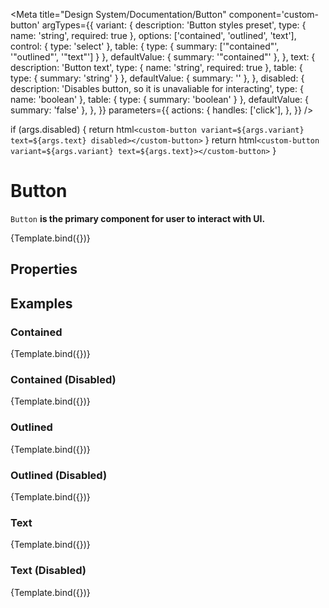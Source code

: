 

<Meta
  title="Design System/Documentation/Button"
  component='custom-button'
  argTypes={{
    variant: {
      description: 'Button styles preset',
      type: { name: 'string', required: true },
      options: ['contained', 'outlined', 'text'],
      control: { type: 'select' },
      table: {
        type: { summary: ['"contained"', '"outlined"', '"text"'] }
      },
      defaultValue: { summary: '"contained"' },
    },
    text: {
      description: 'Button text',
      type: { name: 'string', required: true },
      table: {
        type: { summary: 'string' }
      },
      defaultValue: { summary: '' },
    },
    disabled: {
      description: 'Disables button, so it is unavaliable for interacting',
      type: { name: 'boolean' },
      table: {
        type: { summary: 'boolean' }
      },
      defaultValue: { summary: 'false' },
    },
  }}
  parameters={{
    actions: {
      handles: ['click'],
    },
  }}
/>

  if (args.disabled) {
    return html`<custom-button variant=${args.variant} text=${args.text} disabled></custom-button>`
  }
  return html`<custom-button variant=${args.variant} text=${args.text}></custom-button>`
}

# Button

`Button` **is the primary component for user to interact with UI.**

<Preview withToolbar>
  <Story
    name="Default"
    args={{
      variant: 'contained',
      disabled: false,
      text: 'Click me!'
    }}
  >
    {Template.bind({})}
  </Story>
</Preview>

## Properties

<ArgsTable story="Default" />

## Examples

### Contained

<Preview withToolbar>
  <Story
    name="Variant/Contained"
    args={{
      variant: 'contained',
      disabled: false,
      text: 'Click me!'
    }}
  >
    {Template.bind({})}
  </Story>
</Preview>

### Contained (Disabled)

<Preview withToolbar>
  <Story
    name="Variant/Contained (disabled)"
    args={{
      variant: 'contained',
      disabled: true,
      text: 'Click me!'
    }}
  >
    {Template.bind({})}
  </Story>
</Preview>

### Outlined

<Preview withToolbar>
  <Story
    name="Variant/Outlined"
    args={{
      variant: 'outlined',
      disabled: false,
      text: 'Click me!'
    }}
  >
    {Template.bind({})}
  </Story>
</Preview>

### Outlined (Disabled)

<Preview withToolbar>
  <Story
    name="Variant/Outlined (disabled)"
    args={{
      variant: 'outlined',
      disabled: true,
      text: 'Click me!'
    }}
  >
    {Template.bind({})}
  </Story>
</Preview>

### Text

<Preview withToolbar>
  <Story
    name="Variant/Text"
    args={{
      variant: 'text',
      disabled: false,
      text: 'Click me!'
    }}
  >
    {Template.bind({})}
  </Story>
</Preview>

### Text (Disabled)

<Preview withToolbar>
  <Story
    name="Variant/Text (disabled)"
    args={{
      variant: 'text',
      disabled: true,
      text: 'Click me!'
    }}
  >
    {Template.bind({})}
  </Story>
</Preview>
